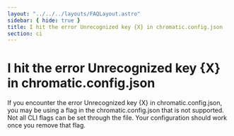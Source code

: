 ```yaml
---
layout: "../../../layouts/FAQLayout.astro"
sidebar: { hide: true }
title: I hit the error Unrecognized key {X} in chromatic.config.json
section: ci
---
```


# I hit the error Unrecognized key {X} in chromatic.config.json

If you encounter the error Unrecognized key {X} in chromatic.config.json, you may be using a flag in the chromatic.config.json that is not supported. Not all CLI flags can be set through the file. Your configuration should work once you remove that flag.